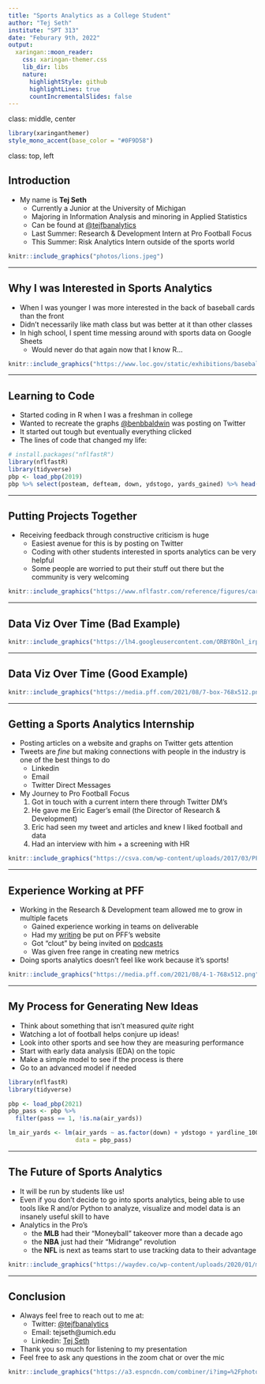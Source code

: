 ```yaml
---
title: "Sports Analytics as a College Student"
author: "Tej Seth"
institute: "SPT 313"
date: "Feburary 9th, 2022"
output:
  xaringan::moon_reader:
    css: xaringan-themer.css
    lib_dir: libs
    nature:
      highlightStyle: github
      highlightLines: true
      countIncrementalSlides: false
---
```

class: middle, center


```r
library(xaringanthemer)
style_mono_accent(base_color = "#0F9D58")
```

class: top, left

## Introduction

- My name is __Tej Seth__ 
  - Currently a Junior at the University of Michigan
  - Majoring in Information Analysis and minoring in Applied Statistics
  - Can be found at [@tejfbanalytics](https://twitter.com/tejfbanalytics)
  - Last Summer: Research & Development Intern at Pro Football Focus
  - This Summer: Risk Analytics Intern outside of the sports world

```r
knitr::include_graphics("photos/lions.jpeg")
```

---

## Why I was Interested in Sports Analytics

- When I was younger I was more interested in the back of baseball cards than the front
- Didn't necessarily like math class but was better at it than other classes
- In high school, I spent time messing around with sports data on Google Sheets
  - Would never do that again now that I know R... 

```r
knitr::include_graphics("https://www.loc.gov/static/exhibitions/baseball-americana/images/objects/the-art-and-science-of-baseball/the-art-of-winning/ba0075_standard.jpg")
```

---

## Learning to Code

- Started coding in R when I was a freshman in college
- Wanted to recreate the graphs [@benbbaldwin](https://twitter.com/benbbaldwin) was posting on Twitter
- It started out tough but eventually everything clicked
- The lines of code that changed my life:

```r
# install.packages("nflfastR")
library(nflfastR)
library(tidyverse)
pbp <- load_pbp(2019)
pbp %>% select(posteam, defteam, down, ydstogo, yards_gained) %>% head()
```

---

## Putting Projects Together

- Receiving feedback through constructive criticism is huge
  - Easiest avenue for this is by posting on Twitter
  - Coding with other students interested in sports analytics can be very helpful
  - Some people are worried to put their stuff out there but the community is very welcoming
  
```r
knitr::include_graphics("https://www.nflfastr.com/reference/figures/card.png")
```

---

## Data Viz Over Time (Bad Example)

```r
knitr::include_graphics("https://lh4.googleusercontent.com/ORBY8Onl_irpgMQwDdnLLkr0ryXeLo2mY3cV19NaUJXVY_2D8NLeC63Kj_t5HwVk6v3BjH9-27biBmdJ4vzbvCN9uPGR1M0CceeQ2lY49uQnOcoGItu2pLd7vCXJUkZePmprp9OK")
```

---

## Data Viz Over Time (Good Example)

```r
knitr::include_graphics("https://media.pff.com/2021/08/7-box-768x512.png")
```

---

## Getting a Sports Analytics Internship

- Posting articles on a website and graphs on Twitter gets attention
- Tweets are *fine* but making connections with people in the industry is one of the best things to do
  - Linkedin
  - Email
  - Twitter Direct Messages
- My Journey to Pro Football Focus
  1. Got in touch with a current intern there through Twitter DM's
  2. He gave me Eric Eager's email (the Director of Research & Development)
  3. Eric had seen my tweet and articles and knew I liked football and data
  4. Had an interview with him + a screening with HR
  
```r
knitr::include_graphics("https://csva.com/wp-content/uploads/2017/03/PFF-logo.png")
```
  
---

## Experience Working at PFF

- Working in the Research & Development team allowed me to grow in multiple facets
  - Gained experience working in teams on deliverable
  - Had my [writing](https://www.pff.com/analyst/tej-seth) be put on PFF's website
  - Got "clout" by being invited on [podcasts](https://t.co/TNVJVhc3sT)
  - Was given free range in creating new metrics
- Doing sports analytics doesn't feel like work because it's sports!

```r
knitr::include_graphics("https://media.pff.com/2021/08/4-1-768x512.png")
```
  
---

## My Process for Generating New Ideas

- Think about something that isn't measured *quite* right
- Watching a lot of football helps conjure up ideas!
- Look into other sports and see how they are measuring performance
- Start with early data analysis (EDA) on the topic
- Make a simple model to see if the process is there
- Go to an advanced model if needed

```r
library(nflfastR)
library(tidyverse)

pbp <- load_pbp(2021)
pbp_pass <- pbp %>%
  filter(pass == 1, !is.na(air_yards))

lm_air_yards <- lm(air_yards ~ as.factor(down) + ydstogo + yardline_100, 
                   data = pbp_pass)
```
  
---

## The Future of Sports Analytics

- It will be run by students like us!
- Even if you don't decide to go into sports analytics, being able to use tools
like R and/or Python to analyze, visualize and model data is an insanely useful skill
to have
- Analytics in the Pro's
  - the __MLB__ had their "Moneyball" takeover more than a decade ago
  - the __NBA__ just had their "Midrange" revolution
  - the __NFL__ is next as teams start to use tracking data to their advantage
  
```r
knitr::include_graphics("https://waydev.co/wp-content/uploads/2020/01/moneyball-git-analytics.jpg")
```

---

## Conclusion

- Always feel free to reach out to me at:
  - Twitter: [@tejfbanalytics](https://twitter.com/tejfbanalytics)
  - Email: tejseth@umich.edu
  - Linkedin: [Tej Seth](https://www.linkedin.com/in/tejseth/)
- Thank you so much for listening to my presentation
- Feel free to ask any questions in the zoom chat or over the mic

```r
knitr::include_graphics("https://a3.espncdn.com/combiner/i?img=%2Fphoto%2F2021%2F0913%2Fr908439_1296x729_16%2D9.jpg")
```

